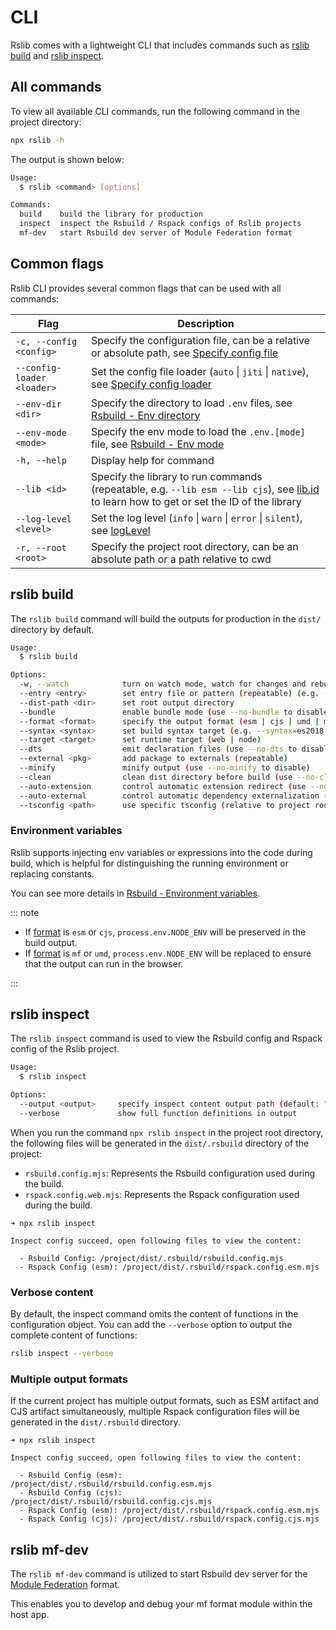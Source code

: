 # CLI

Rslib comes with a lightweight CLI that includes commands such as [rslib build](#rslib-build) and [rslib inspect](#rslib-inspect).

## All commands

To view all available CLI commands, run the following command in the project directory:

```bash
npx rslib -h
```

The output is shown below:

```bash
Usage:
  $ rslib <command> [options]

Commands:
  build    build the library for production
  inspect  inspect the Rsbuild / Rspack configs of Rslib projects
  mf-dev   start Rsbuild dev server of Module Federation format
```

## Common flags

Rslib CLI provides several common flags that can be used with all commands:

| Flag                       | Description                                                                                                                                                 |
| -------------------------- | ----------------------------------------------------------------------------------------------------------------------------------------------------------- |
| `-c, --config <config>`    | Specify the configuration file, can be a relative or absolute path, see [Specify config file](/guide/basic/configure-rslib#specify-config-file)             |
| `--config-loader <loader>` | Set the config file loader (`auto` \| `jiti` \| `native`), see [Specify config loader](/guide/basic/configure-rslib#specify-config-loader)                  |
| `--env-dir <dir>`          | Specify the directory to load `.env` files, see [Rsbuild - Env directory](https://rsbuild.rs/guide/advanced/env-vars#env-directory)                         |
| `--env-mode <mode>`        | Specify the env mode to load the `.env.[mode]` file, see [Rsbuild - Env mode](https://rsbuild.rs/guide/advanced/env-vars#env-mode)                          |
| `-h, --help`               | Display help for command                                                                                                                                    |
| `--lib <id>`               | Specify the library to run commands (repeatable, e.g. `--lib esm --lib cjs`), see [lib.id](/config/lib/id) to learn how to get or set the ID of the library |
| `--log-level <level>`      | Set the log level (`info` \| `warn` \| `error` \| `silent`), see [logLevel](/config/rsbuild/log-level)                                                      |
| `-r, --root <root>`        | Specify the project root directory, can be an absolute path or a path relative to cwd                                                                       |

## rslib build

The `rslib build` command will build the outputs for production in the `dist/` directory by default.

```bash
Usage:
  $ rslib build

Options:
  -w, --watch            turn on watch mode, watch for changes and rebuild
  --entry <entry>        set entry file or pattern (repeatable) (e.g. --entry="src/*" or --entry="main=src/main.ts")
  --dist-path <dir>      set root output directory
  --bundle               enable bundle mode (use --no-bundle to disable)
  --format <format>      specify the output format (esm | cjs | umd | mf | iife)
  --syntax <syntax>      set build syntax target (e.g. --syntax=es2018 or --syntax=["node 14", "Chrome 103"])
  --target <target>      set runtime target (web | node)
  --dts                  emit declaration files (use --no-dts to disable)
  --external <pkg>       add package to externals (repeatable)
  --minify               minify output (use --no-minify to disable)
  --clean                clean dist directory before build (use --no-clean to disable)
  --auto-extension       control automatic extension redirect (use --no-auto-extension to disable)
  --auto-external        control automatic dependency externalization (use --no-auto-external to disable)
  --tsconfig <path>      use specific tsconfig (relative to project root)
```

### Environment variables

Rslib supports injecting env variables or expressions into the code during build, which is helpful for distinguishing the running environment or replacing constants.

You can see more details in [Rsbuild - Environment variables](https://rsbuild.rs/guide/advanced/env-vars).

::: note

- If [format](/config/lib/format) is `esm` or `cjs`, `process.env.NODE_ENV` will be preserved in the build output.
- If [format](/config/lib/format) is `mf` or `umd`, `process.env.NODE_ENV` will be replaced to ensure that the output can run in the browser.

:::

## rslib inspect

The `rslib inspect` command is used to view the Rsbuild config and Rspack config of the Rslib project.

```bash
Usage:
  $ rslib inspect

Options:
  --output <output>     specify inspect content output path (default: ".rsbuild")
  --verbose             show full function definitions in output
```

When you run the command `npx rslib inspect` in the project root directory, the following files will be generated in the `dist/.rsbuild` directory of the project:

- `rsbuild.config.mjs`: Represents the Rsbuild configuration used during the build.
- `rspack.config.web.mjs`: Represents the Rspack configuration used during the build.

```text
➜ npx rslib inspect

Inspect config succeed, open following files to view the content:

  - Rsbuild Config: /project/dist/.rsbuild/rsbuild.config.mjs
  - Rspack Config (esm): /project/dist/.rsbuild/rspack.config.esm.mjs
```

### Verbose content

By default, the inspect command omits the content of functions in the configuration object. You can add the `--verbose` option to output the complete content of functions:

```bash
rslib inspect --verbose
```

### Multiple output formats

If the current project has multiple output formats, such as ESM artifact and CJS artifact simultaneously, multiple Rspack configuration files will be generated in the `dist/.rsbuild` directory.

```text
➜ npx rslib inspect

Inspect config succeed, open following files to view the content:

  - Rsbuild Config (esm): /project/dist/.rsbuild/rsbuild.config.esm.mjs
  - Rsbuild Config (cjs): /project/dist/.rsbuild/rsbuild.config.cjs.mjs
  - Rspack Config (esm): /project/dist/.rsbuild/rspack.config.esm.mjs
  - Rspack Config (cjs): /project/dist/.rsbuild/rspack.config.cjs.mjs
```

## rslib mf-dev

The `rslib mf-dev` command is utilized to start Rsbuild dev server for the [Module Federation](/guide/advanced/module-federation) format.

This enables you to develop and debug your mf format module within the host app.
